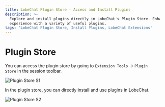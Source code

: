 ```yaml
---
title: LobeChat Plugin Store - Access and Install Plugins
description: >-
  Explore and install plugins directly in LobeChat's Plugin Store. Enhance your
  experience with a variety of useful plugins.
tags: 'LobeChat Plugin Store, Install Plugins, LobeChat Extensions'
---
```

# Plugin Store

You can access the plugin store by going to `Extension Tools` -> `Plugin Store` in the session toolbar.

<Image alt="Plugin Store S1" height={472} src="https://github.com/lobehub/lobe-chat/assets/28616219/ab4e60d0-1293-49ac-8798-cb29b3b789e6" />

In the plugin store, you can directly install and use plugins in LobeChat.

<Image alt="Plugin Store S2" height={472} src="https://github.com/lobehub/lobe-chat/assets/28616219/d7a5d821-116f-4be6-8a1a-38d81a5ea0ea" />
